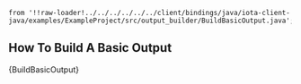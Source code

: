     from '!!raw-loader!../../../../../../client/bindings/java/iota-client-java/examples/ExampleProject/src/output_builder/BuildBasicOutput.java';

## How To Build A Basic Output

<CodeBlock className="language-java">
    {BuildBasicOutput}
</CodeBlock>
